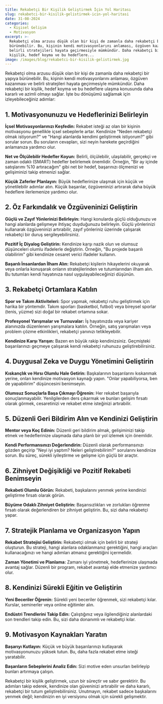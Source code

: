 ```yaml
---
title: Rekabetçi Bir Kişilik Geliştirmek İçin Yol Haritası
slug: rekabetci-bir-kisilik-gelistirmek-icin-yol-haritasi
date: 31-08-2024
categories:
  - Kişisel Gelişim
  - Motivasyon
excerpt: >-
  Rekabetçi olma arzusu düşük olan bir kişi de zamanla daha rekabetçi bir yapıya
  bürünebilir. Bu, kişinin kendi motivasyonlarını anlaması, özgüven kazanması ve
  belirli stratejileri hayata geçirmesiyle mümkündür. Daha rekabetçi bir
  kişilik, hedef koyma ve bu hedeflere...
image: /images/blog/rekabetci-bir-kisilik-gelistirmek.jpg
---
```


Rekabetçi olma arzusu düşük olan bir kişi de zamanla daha rekabetçi bir yapıya bürünebilir. Bu, kişinin kendi motivasyonlarını anlaması, özgüven kazanması ve belirli stratejileri hayata geçirmesiyle mümkündür. Daha rekabetçi bir kişilik, hedef koyma ve bu hedeflere ulaşma konusunda daha kararlı ve azimli olmayı sağlar. İşte bu dönüşümü sağlamak için izleyebileceğiniz adımlar:

## 1. Motivasyonunuzu ve Hedeflerinizi Belirleyin

**İçsel Motivasyonlarınızı Keşfedin:** Rekabet isteği az olan bir kişinin motivasyonu genellikle içsel sebeplerle artar. Kendinize "Neden rekabetçi olmak istiyorum?" ve "Hangi alanlarda kendimi geliştirmek istiyorum?" gibi sorular sorun. Bu soruların cevapları, sizi neyin harekete geçirdiğini anlamanıza yardımcı olur.

**Net ve Ölçülebilir Hedefler Koyun:** Belirli, ölçülebilir, ulaşılabilir, gerçekçi ve zaman odaklı (SMART) hedefler belirlemek önemlidir. Örneğin, "Bir ay içinde satışlarımı %10 artıracağım" gibi net bir hedef, başarınızı ölçmenizi ve gelişiminizi takip etmenizi sağlar.

**Küçük Zaferler Planlayın:** Büyük hedeflerinize ulaşmak için küçük ve yönetilebilir adımlar atın. Küçük başarılar, özgüveninizi artırarak daha büyük hedeflere ilerlemenize yardımcı olur.

## 2. Öz Farkındalık ve Özgüveninizi Geliştirin

**Güçlü ve Zayıf Yönlerinizi Belirleyin:** Hangi konularda güçlü olduğunuzu ve hangi alanlarda gelişmeye ihtiyaç duyduğunuzu belirleyin. Güçlü yönlerinizi kullanarak özgüveninizi artırabilir, zayıf yönleriniz üzerinde çalışarak rekabetçi bir duruş sergileyebilirsiniz.

**Pozitif İç Diyalog Geliştirin:** Kendinize karşı nazik olun ve olumsuz düşünceleri olumlu ifadelerle değiştirin. Örneğin, "Bu projede başarılı olabilirim" gibi kendinize cesaret verici ifadeler kullanın.

**Başarılı İnsanlardan İlham Alın:** Rekabetçi kişilerin hikayelerini okuyarak veya onlarla konuşarak onların stratejilerinden ve tutumlarından ilham alın. Bu tutumları kendi hayatınıza nasıl uygulayabileceğinizi düşünün.

## 3. Rekabetçi Ortamlara Katılın

**Spor ve Takım Aktiviteleri:** Spor yapmak, rekabetçi ruhu geliştirmek için harika bir yöntemdir. Takım sporları (basketbol, futbol) veya bireysel sporlar (tenis, yüzme) sizi doğal bir rekabet ortamına sokar.

**Profesyonel Yarışmalar ve Turnuvalar:** İş hayatınızda veya kariyer alanınızda düzenlenen yarışmalara katılın. Örneğin, satış yarışmaları veya problem çözme etkinlikleri, rekabetçi yanınızı tetikleyebilir.

**Kendinize Karşı Yarışın:** Bazen en büyük rakip kendinizsiniz. Geçmişteki başarılarınızı geçmeye çalışarak kendi rekabetçi ruhunuzu geliştirebilirsiniz.

## 4. Duygusal Zeka ve Duygu Yönetimini Geliştirin

**Kıskançlık ve Hırsı Olumlu Hale Getirin:** Başkalarının başarılarını kıskanmak yerine, onları kendinize motivasyon kaynağı yapın. "Onlar yapabiliyorsa, ben de yapabilirim" düşüncesini benimseyin.

**Olumsuz Sonuçlarla Başa Çıkmayı Öğrenin:** Her rekabet başarıyla sonuçlanmayabilir. Yenilgilerden ders çıkarmak ve bunları gelişim fırsatı olarak görmek, cesaretinizi ve rekabet etme isteğinizi artırabilir.

## 5. Düzenli Geri Bildirim Alın ve Kendinizi Geliştirin

**Mentor veya Koç Edinin:** Düzenli geri bildirim almak, gelişiminizi takip etmek ve hedeflerinize ulaşmada daha planlı bir yol izlemek için önemlidir.

**Kendi Performansınızı Değerlendirin:** Düzenli olarak performansınızı gözden geçirip "Neyi iyi yaptım? Neleri geliştirebilirim?" sorularını kendinize sorun. Bu süreç, sürekli iyileştirme ve gelişme için güçlü bir araçtır.

## 6. Zihniyet Değişikliği ve Pozitif Rekabeti Benimseyin

**Rekabeti Olumlu Görün:** Rekabeti, başkalarını yenmek yerine kendinizi geliştirme fırsatı olarak görün.

**Büyüme Odaklı Zihniyet Geliştirin:** Başarısızlıkları ve zorlukları öğrenme fırsatı olarak değerlendiren bir zihniyet geliştirin. Bu, sizi daha rekabetçi yapar.

## 7. Stratejik Planlama ve Organizasyon Yapın

**Rekabet Stratejisi Geliştirin:** Rekabetçi olmak için belirli bir strateji oluşturun. Bu strateji, hangi alanlara odaklanmanız gerektiğini, hangi araçları kullanacağınızı ve hangi adımları atmanız gerektiğini içermelidir.

**Zaman Yönetimi ve Planlama:** Zamanı iyi yönetmek, hedeflerinize ulaşmada avantaj sağlar. Düzenli bir program, rekabet avantajı elde etmenize yardımcı olur.

## 8. Kendinizi Sürekli Eğitin ve Geliştirin

**Yeni Beceriler Öğrenin:** Sürekli yeni beceriler öğrenmek, sizi rekabetçi kılar. Kurslar, seminerler veya online eğitimler alın.

**Endüstri Trendlerini Takip Edin:** Çalıştığınız veya ilgilendiğiniz alanlardaki son trendleri takip edin. Bu, sizi daha donanımlı ve rekabetçi kılar.

## 9. Motivasyon Kaynakları Yaratın

**Başarıyı Kutlayın:** Küçük ve büyük başarılarınızı kutlayarak motivasyonunuzu yüksek tutun. Bu, daha fazla rekabet etme isteği yaratabilir.

**Başarıların Sebeplerini Analiz Edin:** Sizi motive eden unsurları belirleyip bunları artırmaya çalışın.

Rekabetçi bir kişilik geliştirmek, uzun bir süreçtir ve sabır gerektirir. Bu adımları takip ederek, kendinize olan güveninizi artırabilir ve daha kararlı, rekabetçi bir tutum geliştirebilirsiniz. Unutmayın, rekabet sadece başkalarını yenmek değil; kendinizin en iyi versiyonu olmak için sürekli gelişmektir.
